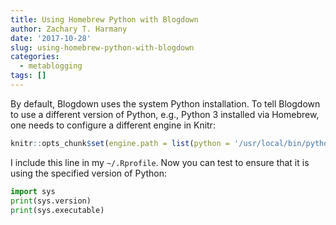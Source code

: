 ```yaml
---
title: Using Homebrew Python with Blogdown
author: Zachary T. Harmany
date: '2017-10-28'
slug: using-homebrew-python-with-blogdown
categories:
  - metablogging
tags: []
---
```


By default, Blogdown uses the system Python installation. To tell Blogdown to use a different version of Python, e.g., Python 3 installed via Homebrew, one needs to configure a different engine in Knitr:

```r
knitr::opts_chunk$set(engine.path = list(python = '/usr/local/bin/python3'))
```

I include this line in my `~/.Rprofile`. Now you can test to ensure that it is using the specified version of Python:

```python
import sys
print(sys.version)
print(sys.executable)
```

